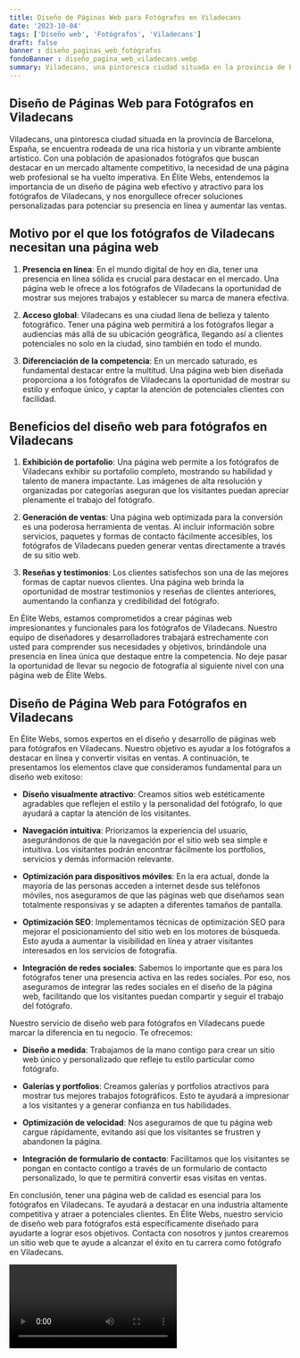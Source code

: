 ```yaml
---
title: Diseño de Páginas Web para Fotógrafos en Viladecans
date: '2023-10-04'
tags: ['Diseño web', 'Fotógrafos', 'Viladecans']
draft: false
banner : diseño_paginas_web_fotógrafos
fondoBanner : diseño_pagina_web_viladecans.webp
summary: Viladecans, una pintoresca ciudad situada en la provincia de Barcelona, España, se encuentra rodeada de una rica historia y un vibrante ambiente artístico. Con una población de apasionados fotógrafos que buscan destacar en un mercado altamente competitivo, la necesidad de una página web profesional se ha vuelto imperativa. En Élite Webs, entendemos la importancia de un diseño de página web efectivo y atractivo para los fotógrafos de Viladecans, y nos enorgullece ofrecer soluciones personalizadas para potenciar su presencia en línea y aumentar las ventas.
---
```


## Diseño de Páginas Web para Fotógrafos en Viladecans

Viladecans, una pintoresca ciudad situada en la provincia de Barcelona, España, se encuentra rodeada de una rica historia y un vibrante ambiente artístico. Con una población de apasionados fotógrafos que buscan destacar en un mercado altamente competitivo, la necesidad de una página web profesional se ha vuelto imperativa. En Élite Webs, entendemos la importancia de un diseño de página web efectivo y atractivo para los fotógrafos de Viladecans, y nos enorgullece ofrecer soluciones personalizadas para potenciar su presencia en línea y aumentar las ventas.

## Motivo por el que los fotógrafos de Viladecans necesitan una página web

1. **Presencia en línea**: En el mundo digital de hoy en día, tener una presencia en línea sólida es crucial para destacar en el mercado. Una página web le ofrece a los fotógrafos de Viladecans la oportunidad de mostrar sus mejores trabajos y establecer su marca de manera efectiva.

2. **Acceso global**: Viladecans es una ciudad llena de belleza y talento fotográfico. Tener una página web permitirá a los fotógrafos llegar a audiencias más allá de su ubicación geográfica, llegando así a clientes potenciales no solo en la ciudad, sino también en todo el mundo.

3. **Diferenciación de la competencia**: En un mercado saturado, es fundamental destacar entre la multitud. Una página web bien diseñada proporciona a los fotógrafos de Viladecans la oportunidad de mostrar su estilo y enfoque único, y captar la atención de potenciales clientes con facilidad.

## Beneficios del diseño web para fotógrafos en Viladecans

1. **Exhibición de portafolio**: Una página web permite a los fotógrafos de Viladecans exhibir su portafolio completo, mostrando su habilidad y talento de manera impactante. Las imágenes de alta resolución y organizadas por categorías aseguran que los visitantes puedan apreciar plenamente el trabajo del fotógrafo.

2. **Generación de ventas**: Una página web optimizada para la conversión es una poderosa herramienta de ventas. Al incluir información sobre servicios, paquetes y formas de contacto fácilmente accesibles, los fotógrafos de Viladecans pueden generar ventas directamente a través de su sitio web.

3. **Reseñas y testimonios**: Los clientes satisfechos son una de las mejores formas de captar nuevos clientes. Una página web brinda la oportunidad de mostrar testimonios y reseñas de clientes anteriores, aumentando la confianza y credibilidad del fotógrafo.

En Élite Webs, estamos comprometidos a crear páginas web impresionantes y funcionales para los fotógrafos de Viladecans. Nuestro equipo de diseñadores y desarrolladores trabajará estrechamente con usted para comprender sus necesidades y objetivos, brindándole una presencia en línea única que destaque entre la competencia. No deje pasar la oportunidad de llevar su negocio de fotografía al siguiente nivel con una página web de Élite Webs.

<GifSeo />

<Cta />

## Diseño de Página Web para Fotógrafos en Viladecans

En Élite Webs, somos expertos en el diseño y desarrollo de páginas web para fotógrafos en Viladecans. Nuestro objetivo es ayudar a los fotógrafos a destacar en línea y convertir visitas en ventas. A continuación, te presentamos los elementos clave que consideramos fundamental para un diseño web exitoso:

- **Diseño visualmente atractivo**: Creamos sitios web estéticamente agradables que reflejen el estilo y la personalidad del fotógrafo, lo que ayudará a captar la atención de los visitantes.

- **Navegación intuitiva**: Priorizamos la experiencia del usuario, asegurándonos de que la navegación por el sitio web sea simple e intuitiva. Los visitantes podrán encontrar fácilmente los portfolios, servicios y demás información relevante.

- **Optimización para dispositivos móviles**: En la era actual, donde la mayoría de las personas acceden a internet desde sus teléfonos móviles, nos aseguramos de que las páginas web que diseñamos sean totalmente responsivas y se adapten a diferentes tamaños de pantalla.

- **Optimización SEO**: Implementamos técnicas de optimización SEO para mejorar el posicionamiento del sitio web en los motores de búsqueda. Esto ayuda a aumentar la visibilidad en línea y atraer visitantes interesados en los servicios de fotografía.

- **Integración de redes sociales**: Sabemos lo importante que es para los fotógrafos tener una presencia activa en las redes sociales. Por eso, nos aseguramos de integrar las redes sociales en el diseño de la página web, facilitando que los visitantes puedan compartir y seguir el trabajo del fotógrafo.

Nuestro servicio de diseño web para fotógrafos en Viladecans puede marcar la diferencia en tu negocio. Te ofrecemos:

- **Diseño a medida**: Trabajamos de la mano contigo para crear un sitio web único y personalizado que refleje tu estilo particular como fotógrafo.

- **Galerías y portfolios**: Creamos galerías y portfolios atractivos para mostrar tus mejores trabajos fotográficos. Esto te ayudará a impresionar a los visitantes y a generar confianza en tus habilidades.

- **Optimización de velocidad**: Nos aseguramos de que tu página web cargue rápidamente, evitando así que los visitantes se frustren y abandonen la página.

- **Integración de formulario de contacto**: Facilitamos que los visitantes se pongan en contacto contigo a través de un formulario de contacto personalizado, lo que te permitirá convertir esas visitas en ventas.

En conclusión, tener una página web de calidad es esencial para los fotógrafos en Viladecans. Te ayudará a destacar en una industria altamente competitiva y atraer a potenciales clientes. En Élite Webs, nuestro servicio de diseño web para fotógrafos está específicamente diseñado para ayudarte a lograr esos objetivos. Contacta con nosotros y juntos crearemos un sitio web que te ayude a alcanzar el éxito en tu carrera como fotógrafo en Viladecans.

<Video />

<CtaBot job='Fotógrafos' city='Viladecans'/>

<Gmaps query='Viladecans+españa+maps' />